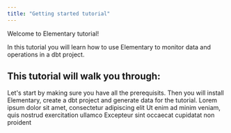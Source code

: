 ```yaml
---
title: "Getting started tutorial"
---
```


Welcome to Elementary tutorial!

In this tutorial you will learn how to use Elementary to monitor data and operations in a dbt project.


## This tutorial will walk you through:

<CardGroup cols={1}>
  <Card title="1. Setup tutorial environment" icon="screwdriver-wrench" iconType="duotone" color="#0285c7">
    Let's start by making sure you have all the prerequisits. Then you will install Elementary, create a dbt project and generate data for the tutorial. 
  </Card>
  <Card title="2. Collect dbt arrtifacts and logs" icon="monitor-waveform" iconType="duotone" color="#0285c7">
    Lorem ipsum dolor sit amet, consectetur adipiscing elit
  </Card>
  <Card title="3. Add Elementary tests" icon="list-check" iconType="duotone" color="#16a34a">
    Ut enim ad minim veniam, quis nostrud exercitation ullamco
  </Card>
  <Card title="4. Generate Elementary's report" icon="browser" iconType="duotone" color="#dc2626">
    Excepteur sint occaecat cupidatat non proident
  </Card>
</CardGroup>

